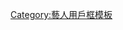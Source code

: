 {{Userbox
  |border-c = #000000
  |border-s = 1
  |id-c     = #FFFFFF
  |id-s     = 12
  |id-fc    = #000000
  |info-c   = #ff69b4
  |info-s   = 9
  |info-fc  = #FFFF
  |id       = 
  |info     = 這個用戶是'''[[:en:Patrick Wilson (actor)|帕特里克．威爾遜]]'''的影迷。
}}
[[category:喜歡Patrick Wlison (US actor)的維基人|{{PAGENAME}}]]
<noinclude>
[[Category:藝人用戶框模板]]
</noinclude>